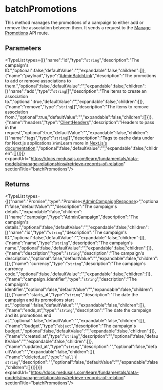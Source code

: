 
# batchPromotions

This method manages the promotions of a campaign to either add or remove the association between them.
It sends a request to the [Manage Promotions](https://docs.medusajs.com/api/admin#campaigns\_postcampaignsidpromotions)
API route.

## Parameters

<TypeList types={[{"name":"id","type":"`string`","description":"The campaign's ID.","optional":false,"defaultValue":"","expandable":false,"children":[]},{"name":"payload","type":"[AdminBatchLink](../../../../../types/HttpTypes/interfaces/types.HttpTypes.AdminBatchLink/page.mdx)","description":"The promotions to add or remove associations to them.","optional":false,"defaultValue":"","expandable":false,"children":[{"name":"add","type":"`string`[]","description":"The items to create an association to.","optional":true,"defaultValue":"","expandable":false,"children":[]},{"name":"remove","type":"`string`[]","description":"The items to remove association from.","optional":true,"defaultValue":"","expandable":false,"children":[]}]},{"name":"headers","type":"[ClientHeaders](../../../types/js_sdk.admin.ClientHeaders/page.mdx)","description":"Headers to pass in the request","optional":true,"defaultValue":"","expandable":false,"children":[{"name":"tags","type":"`string`[]","description":"Tags to cache data under for Next.js applications.\n\nLearn more in [Next.js's documentation](https://nextjs.org/docs/app/building-your-application/caching#fetch-optionsnexttags-and-revalidatetag).","optional":false,"defaultValue":"","expandable":false,"children":[]}]}]} expandUrl="https://docs.medusajs.com/learn/fundamentals/data-models/manage-relationships#retrieve-records-of-relation" sectionTitle="batchPromotions"/>

## Returns

<TypeList types={[{"name":"Promise","type":"Promise&#60;[AdminCampaignResponse](../../../../../types/HttpTypes/interfaces/types.HttpTypes.AdminCampaignResponse/page.mdx)&#62;","optional":false,"defaultValue":"","description":"The campaign's details.","expandable":false,"children":[{"name":"campaign","type":"[AdminCampaign](../../../../../types/HttpTypes/interfaces/types.HttpTypes.AdminCampaign/page.mdx)","description":"The campaign's details.","optional":false,"defaultValue":"","expandable":false,"children":[{"name":"id","type":"`string`","description":"The campaign's ID.","optional":false,"defaultValue":"","expandable":false,"children":[]},{"name":"name","type":"`string`","description":"The campaign's name.","optional":false,"defaultValue":"","expandable":false,"children":[]},{"name":"description","type":"`string`","description":"The campaign's description.","optional":false,"defaultValue":"","expandable":false,"children":[]},{"name":"currency","type":"`string`","description":"The campaign's currency code.","optional":false,"defaultValue":"","expandable":false,"children":[]},{"name":"campaign_identifier","type":"`string`","description":"The campaign's identifier.","optional":false,"defaultValue":"","expandable":false,"children":[]},{"name":"starts_at","type":"`string`","description":"The date the campaign and its promotions start at.","optional":false,"defaultValue":"","expandable":false,"children":[]},{"name":"ends_at","type":"`string`","description":"The date the campaign and its promotions end at.","optional":false,"defaultValue":"","expandable":false,"children":[]},{"name":"budget","type":"`object`","description":"The campaign's budget.","optional":false,"defaultValue":"","expandable":false,"children":[]},{"name":"created_at","type":"`string`","description":"","optional":false,"defaultValue":"","expandable":false,"children":[]},{"name":"updated_at","type":"`string`","description":"","optional":false,"defaultValue":"","expandable":false,"children":[]},{"name":"deleted_at","type":"`null` \\| `string`","description":"","optional":false,"defaultValue":"","expandable":false,"children":[]}]}]}]} expandUrl="https://docs.medusajs.com/learn/fundamentals/data-models/manage-relationships#retrieve-records-of-relation" sectionTitle="batchPromotions"/>
